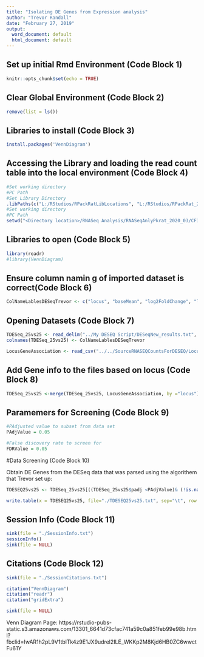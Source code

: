 ```yaml
---
title: "Isolating DE Genes from Expression analysis"
author: "Trevor Randall"
date: "February 27, 2019"
output:
  word_document: default
  html_document: default
---
```

## Set up initial Rmd Environment (Code Block 1)
```r
knitr::opts_chunk$set(echo = TRUE)
```

## Clear Global Environment (Code Block 2)
```r
remove(list = ls())
```

## Libraries to install  (Code Block 3)
```r
install.packages('VennDiagram')
```

## Accessing the Library and loading the read count table into the local environment (Code Block 4)

```r
#Set working directory
#PC Path
#Set Library Directory
.libPaths(c("L:/RStudios/RPackRatLibLocations", "L:/RStudios/RPackRat_2019_04_DESEQLibs"))
#Set working directory
#PC Path
setwd("<Directory location>/RNASeq Analysis/RNASeqAnlyPkrat_2020_03/CF39vsCF39S/25 vs 25/DE_Reg_Genes_Analysis/")
```

## Libraries to open (Code Block 5)
```r
library(readr)
#library(VennDiagram)
```

## Ensure column namin  g of imported dataset is correct(Code Block 6)
```r
ColNameLablesDESeqTrevor <- c("locus", "baseMean", "log2FoldChange", "lfcSE", "stat", "pvalue", "padj")
```


## Opening Datasets (Code Block 7)

```r
TDESeq_25vs25 <- read_delim("../My DESEQ Script/DESeqNew_results.txt", "\t", escape_double = FALSE, trim_ws = TRUE)
colnames(TDESeq_25vs25) <- ColNameLablesDESeqTrevor

LocusGeneAssociation <- read_csv("../../SourceRNASEQCountsForDESEQ/Locus_GeneNamesAndPredictedFunction.csv")
```

## Add Gene info to the files based on locus (Code Block 8)
```r
TDESeq_25vs25 <-merge(TDESeq_25vs25, LocusGeneAssociation, by ="locus")
```

## Paramemers for Screening (Code Block 9)
```r
#PAdjusted value to subset from data set
PAdjValue = 0.05

#False discovery rate to screen for
FDRValue = 0.05
```

#Data Screening (Code Block 10)

Obtain DE Genes from the DESeq data that was parsed using the algorithem that Trevor set up:

```r
TDESEQ25vs25 <- TDESeq_25vs25[((TDESeq_25vs25$padj <PAdjValue)& (!is.na(TDESeq_25vs25$padj))), ]

write.table(x = TDESEQ25vs25, file="./TDESEQ25vs25.txt", sep="\t", row.names=FALSE, col.names=colnames(TDESEQ25vs25), quote=F)
```


## Session Info  (Code Block 11)
```r
sink(file = "./SessionInfo.txt")
sessionInfo()
sink(file = NULL)
```


## Citations (Code Block 12)
```r
sink(file = "./SessionCitations.txt")

citation("VennDiagram")
citation("readr")
citation("gridExtra")

sink(file = NULL)
```

Venn Diagram Page: https://rstudio-pubs-static.s3.amazonaws.com/13301_6641d73cfac741a59c0a851feb99e98b.html?fbclid=IwAR1h2pL9V1tblTk4z9E1JX9udrel2ILE_WKKp2M8Kjd6HB0ZC6wwctFu61Y
